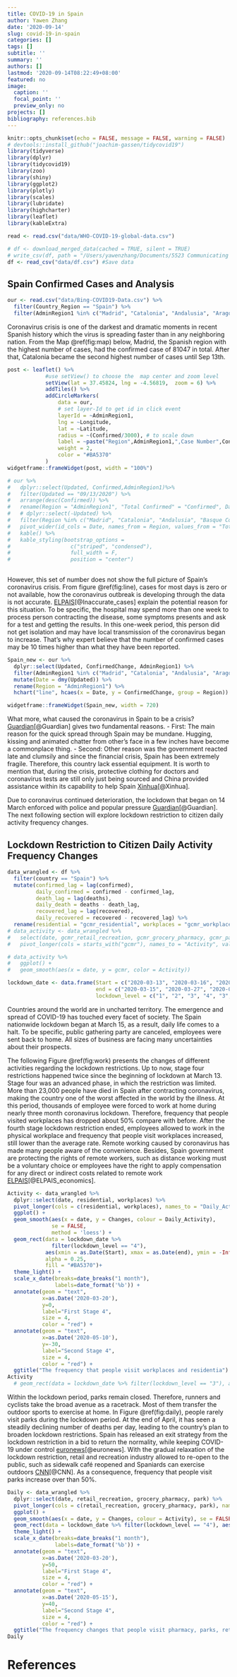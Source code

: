 ```yaml
---
title: COVID-19 in Spain
author: Yawen Zhang
date: '2020-09-14'
slug: covid-19-in-spain
categories: []
tags: []
subtitle: ''
summary: ''
authors: []
lastmod: '2020-09-14T08:22:49+08:00'
featured: no
image:
  caption: ''
  focal_point: ''
  preview_only: no
projects: []
bibliography: references.bib
---
```


```r
knitr::opts_chunk$set(echo = FALSE, message = FALSE, warning = FALSE)
# devtools::install_github("joachim-gassen/tidycovid19")
library(tidyverse)
library(dplyr)
library(tidycovid19)
library(zoo)
library(shiny)
library(ggplot2)
library(plotly)
library(scales)
library(lubridate)
library(highcharter)
library(leaflet)
library(kableExtra)
```


```r
read <- read.csv("data/WHO-COVID-19-global-data.csv")
```


```r
# df <- download_merged_data(cached = TRUE, silent = TRUE)
# write_csv(df, path = "/Users/yawenzhang/Documents/5523 Communicating with data/my-blog-yawenzhang9701/content/post/Spain_COVID19/data/df.csv")
df <- read_csv("data/df.csv") #Save data
```

## Spain Confirmed Cases and Analysis


```r
our <- read.csv("data/Bing-COVID19-Data.csv") %>%
  filter(Country_Region == "Spain") %>%
  filter(AdminRegion1 %in% c("Madrid", "Catalonia", "Andalusia", "Aragon", "Basque Country", "Valencia", "Castilla Leon", "Castile-La Mancha" ,"Balearic Islands" ,"Murcia", "Galicia", "Canary Islands", "Navarre", "Extremadura", "Cantabria", "La Rioja", "Asturias", "Melilla", "Ceuta"))
```



Coronavirus crisis is one of the darkest and dramatic moments in recent Spanish history which the virus is spreading faster than in any neighboring nation. From the Map \@ref(fig:map) below, Madrid, the Spanish region with the highest number of cases, had the confirmed case of 81047 in total. After that, Catalonia became the second highest number of cases until Sep 13th. 


```r

post <- leaflet() %>%
            #use setView() to choose the  map center and zoom level
            setView(lat = 37.45824, lng = -4.56819,  zoom = 6) %>%
            addTiles() %>%
            addCircleMarkers(
                data = our,
                # set layer-Id to get id in click event
                layerId = ~AdminRegion1,
                lng = ~Longitude,
                lat = ~Latitude,
                radius = ~(Confirmed/3000), # to scale down
                label = ~paste("Region",AdminRegion1,",Case Number",Confirmed), #  show label name when mouse hovers
                weight = 2,
                color = "#BA5370"
            )
widgetframe::frameWidget(post, width = "100%")
```



```r
# our %>%
#   dplyr::select(Updated, Confirmed,AdminRegion1)%>%
#   filter(Updated == "09/13/2020") %>%
#   arrange(desc(Confirmed)) %>%
#   rename(Region = "AdminRegion1", "Total Confirmed" = "Confirmed", Date = "Updated") %>%
#   # dplyr::select(-Updated) %>%
#   filter(Region %in% c("Madrid", "Catalonia", "Andalusia", "Basque Country", "Valencia", "Castilla Leon")) %>%
#   pivot_wider(id_cols = Date, names_from = Region, values_from = "Total Confirmed") %>%
#   kable() %>%
#   kable_styling(bootstrap_options =
#                   c("striped", "condensed"),
#                   full_width = F,
#                   position = "center")
  
```

However, this set of number does not show the full picture of Spain’s coronavirus crisis. From figure \@ref(fig:line), cases for most days is zero or not available, how the coronavirus outbreak is developing through the data is not accurate. [ELPAIS](https://english.elpais.com/society/2020-04-05/spains-coronavirus-crisis-why-the-numbers-are-failing-to-show-the-full-picture.html)[@Inaccurate_cases] explain the potential reason for this situation. To be specific, the hospital may spend more than one week to process person contracting the disease, some symptoms presents and ask for a test and getting the results. In this one-week period, this person did not get isolation and may have local transmission of the coronavirus began to increase. That’s why expert believe that the number of confirmed cases may be 10 times higher than what they have been reported. 

```r
Spain_new <- our %>%
  dplyr::select(Updated, ConfirmedChange, AdminRegion1) %>%
  filter(AdminRegion1 %in% c("Madrid", "Catalonia", "Andalusia", "Aragon", "Basque Country", "Castilla Leon", "Castile-La Mancha", "Balearic Islands")) %>%
  mutate(Date = dmy(Updated)) %>%
  rename(Region = "AdminRegion1") %>%
  hchart("line", hcaes(x = Date, y = ConfirmedChange, group = Region)) 

widgetframe::frameWidget(Spain_new, width = 720)
```

What more, what caused the coronavirus in Spain to be a crisis? [Guardian](https://www.theguardian.com/world/2020/mar/26/spain-coronavirus-response-analysis)[@Guardian] gives two fundamental reasons. 
-	First:
The main reason for the quick spread through Spain may be mundane. Hugging, kissing and animated chatter from other’s face in a few inches have become a commonplace thing. 
-	Second:
Other reason was the government reacted late and clumsily and since the financial crisis, Spain has been extremely fragile. Therefore, this country lack essential equipment. It is worth to mention that, during the crisis, protective clothing for doctors and coronavirus tests are still only just being sourced and China provided assistance within its capability to help Spain [Xinhua](http://www.xinhuanet.com/english/2020-05/13/c_139051653.htm)[@Xinhua].
  
  
  
Due to coronavirus continued deterioration, the lockdown that began on 14 March enforced with police and popular pressure [Guardian](https://www.theguardian.com/world/2020/mar/26/spain-coronavirus-response-analysis)[@Guardian]. The next following section will explore lockdown restriction to citizen daily activity frequency changes.

  

## Lockdown Restriction to Citizen Daily Activity Frequency Changes




```r
data_wrangled <- df %>%
  filter(country == "Spain") %>%
  mutate(confirmed_lag = lag(confirmed),
         daily_confirmed = confirmed - confirmed_lag,
         death_lag = lag(deaths),
         daily_death = deaths - death_lag,
         recovered_lag = lag(recovered),
         daily_recovered = recovered - recovered_lag) %>%
  rename(residential = "gcmr_residential", workplaces = "gcmr_workplaces", retail_recreation = "gcmr_retail_recreation", grocery_pharmacy = "gcmr_grocery_pharmacy", park = "gcmr_parks", public_station = "gcmr_transit_stations")
# data_activity <- data_wrangled %>%
#   select(date, gcmr_retail_recreation, gcmr_grocery_pharmacy, gcmr_parks, gcmr_transit_stations, gcmr_workplaces, gcmr_residential) %>% 
#   pivot_longer(cols = starts_with("gcmr"), names_to = "Activity", values_to = "gcmr")
```

```r
# data_activity %>%
#   ggplot() +
#   geom_smooth(aes(x = date, y = gcmr, color = Activity))
```









```r
lockdown_date <- data.frame(Start = c("2020-03-13", "2020-03-16", "2020-03-28", "2020-04-04", "2020-04-13", "2020-04-18", "2020-05-01", "2020-05-02", "2020-05-11"), 
                            end = c("2020-03-15", "2020-03-27", "2020-04-03", "2020-04-12", "2020-04-17", "2020-04-30", "2020-05-01", "2020-05-10", "now"), 
                            lockdown_level = c("1", "2", "3", "4", "3", "4", "3", "2", "1" ))
```

Countries around the world are in uncharted territory. The emergence and spread of COVID-19 has touched every facet of society. The Spain nationwide lockdown began at March 15, as a result, daily life comes to a halt. To be specific, public gathering party are canceled, employees were sent back to home. All sizes of business are facing many uncertainties about their prospects. 
  


The following Figure \@ref(fig:work) presents the changes of different activities regarding the lockdown restrictions. Up to now, stage four restrictions happened twice since the beginning of lockdown at March 13. Stage four was an advanced phase, in which the restriction was limited. More than 23,000 people have died in Spain after contracting coronavirus, making the country one of the worst affected in the world by the illness. At this period, thousands of employee were forced to work at home during nearly three month coronavirus lockdown. Therefore, frequency that people visited workplaces has dropped about 50% compare with before. After the fourth stage lockdown restriction ended, employees allowed to work in the physical workplace and frequency that people visit workplaces increased, still lower than the average rate. Remote working caused by coronavirus has made many people aware of the convenience. Besides, Spain government are protecting the rights of remote workers, such as distance working must be a voluntary choice or employees have the right to apply compensation for any direct or indirect costs related to remote work [ELPAIS](https://english.elpais.com/economy_and_business/2020-06-26/flexible-schedules-and-covered-expenses-spain-drafts-bill-protecting-the-rights-of-remote-workers.htmla)[@ELPAIS_economics].





```r
Activity <- data_wrangled %>%
  dplyr::select(date, residential, workplaces) %>%
  pivot_longer(cols = c(residential, workplaces), names_to = "Daily_Activity", values_to = "Changes") %>%
  ggplot() +
  geom_smooth(aes(x = date, y = Changes, colour = Daily_Activity), 
              se = FALSE, 
              method = 'loess') +
  geom_rect(data = lockdown_date %>% 
              filter(lockdown_level == "4"), 
            aes(xmin = as.Date(Start), xmax = as.Date(end), ymin = -Inf, ymax = Inf), 
            alpha = 0.25, 
            fill = "#BA5370")+
  theme_light() +
  scale_x_date(breaks=date_breaks("1 month"),
               labels=date_format('%b')) +
  annotate(geom = "text", 
           x=as.Date('2020-03-20'), 
           y=0, 
           label="First Stage 4", 
           size = 4, 
           color = "red") +
  annotate(geom = "text", 
           x=as.Date('2020-05-10'), 
           y=-30, 
           label="Second Stage 4", 
           size = 4, 
           color = "red") +
  ggtitle("The frequency that people visit workplaces and residentia")
Activity
  # geom_rect(data = lockdown_date %>% filter(lockdown_level == "3"), aes(xmin = as.Date(Start), xmax = as.Date(end), ymin = -Inf, ymax = Inf),alpha = 0.25, fill = "#BA5370")
```





Within the lockdown period, parks remain closed. Therefore, runners and cyclists take the broad avenue as a racetrack. Most of them transfer the outdoor sports to exercise at home. In Figure \@ref(fig:daily), people rarely visit parks during the lockdown period. At the end of April, it has seen a steadily declining number of deaths per day, leading to the country's plan to broaden lockdown restrictions. Spain has released an exit strategy from the lockdown restriction in a bid to return the normality, while keeping COVID-19 under control [euronews](https://www.euronews.com/2020/04/29/coronavirus-spain-reveals-four-stage-plan-to-de-escalate-from-covid-19-lockdown)[@euronews]. With the gradual relaxation of the lockdown restriction, retail and recreation industry allowed to re-open to the public, such as sidewalk café reopened and Spaniards can exercise outdoors [CNN](https://www.cnn.com/2020/05/02/europe/spain-lockdown-coronavirus-exercise-intl/index.html)[@CNN]. As a consequence, frequency that people visit parks increase over than 50%. 




```r
Daily <- data_wrangled %>%
  dplyr::select(date, retail_recreation, grocery_pharmacy, park) %>%
  pivot_longer(cols = c(retail_recreation, grocery_pharmacy, park), names_to = "Activity", values_to = "Changes") %>%
  ggplot() +
  geom_smooth(aes(x = date, y = Changes, colour = Activity), se = FALSE, method = 'loess') +
  geom_rect(data = lockdown_date %>% filter(lockdown_level == "4"), aes(xmin = as.Date(Start), xmax = as.Date(end), ymin = -Inf, ymax = Inf),alpha = 0.25, fill = "#BA5370") +
  theme_light() +
  scale_x_date(breaks=date_breaks("1 month"),
               labels=date_format('%b')) +
  annotate(geom = "text", 
           x=as.Date('2020-03-20'), 
           y=50, 
           label="First Stage 4", 
           size = 4, 
           color = "red") +
  annotate(geom = "text", 
           x=as.Date('2020-05-15'), 
           y=40, 
           label="Second Stage 4", 
           size = 4, 
           color = "red") +
  ggtitle("The frequency changes that people visit pharmacy, parks, retail and recreation")
Daily
```












# References
